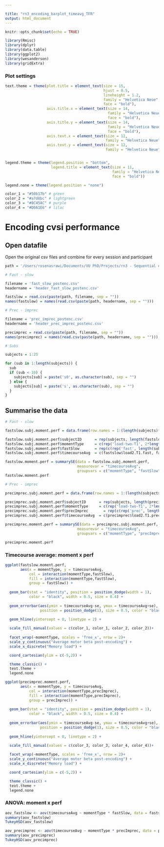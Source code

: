 ```yaml
---

title: "rn3_encoding_barplot_timeavg_TFR"
output: html_document
---
```


```r
knitr::opts_chunk$set(echo = TRUE)
```


```r
library(Rmisc)
library(dplyr)
library(data.table)
library(ggplot2)
library(wesanderson)
library(gridExtra)
```

### Plot settings
```r

text.theme = theme(plot.title = element_text(size = 15, 
                                             hjust = 0.5, 
                                             lineheight = 1.2,
                                             family = "Helvetica Neue", 
                                             face = "bold"),
                   axis.title.x = element_text(size = 14,
                                               family = "Helvetica Neue",
                                               face = "bold"),
                   axis.title.y = element_text(size = 14,
                                               family = "Helvetica Neue",
                                               face = "bold"),
                   axis.text.x = element_text(size = 12,
                                              family = "Helvetica Neue"),
                   axis.text.y = element_text(size = 12,
                                              family = "Helvetica Neue"))


legend.theme = theme(legend.position = "bottom",
                     legend.title = element_text(size = 11,
                                                 family = "Helvetica Neue",
                                                 face = "bold"))

legend.none = theme(legend.position = "none")

color_1 = "#50b17b" # green
color_2 = "#a7d8bc" # lightgreen
color_3 = "#8C45AC" # purple
color_4 = "#D0A1E6" # lilac 

```

# Encoding cvsi performance

## Open datafile

Open the original csv files and combine for every session and participant
```r
path = '/Users/rosenasrawi/Documents/VU PhD/Projects/rn3 - Sequential encoding/Data/Processed/EEG/Locked encoding/timecourse average/'

# Fast - slow

filename = 'fast_slow_postenc.csv'
headername = 'header_fast_slow_postenc.csv'

fastslow = read.csv(paste(path, filename, sep = ""))
names(fastslow) = names(read.csv(paste(path, headername, sep = "")))

# Prec - imprec

filename = 'prec_imprec_postenc.csv'
headername = 'header_prec_imprec_postenc.csv'

precimprec = read.csv(paste(path, filename, sep = ""))
names(precimprec) = names(read.csv(paste(path, headername, sep = "")))

# Subs

subjects = 1:25

for (sub in 1:length(subjects)) {
  sub
  if (sub < 10) {
    subjects[sub] = paste('s0', as.character(sub), sep = "")
  } else {
    subjects[sub] = paste('s', as.character(sub), sep = "")
  }
}


```

## Summarise the data

```r

# Fast - slow

fastslow.subj.moment.perf = data.frame(row.names = 1:(length(subjects)*length(fastslow)))

fastslow.subj.moment.perf$subjectID      = rep(subjects, length(fastslow))
fastslow.subj.moment.perf$momentType     = c(rep('load-two-T1', 2*length(subjects)), rep('load-two-T2', 2*length(subjects)))
fastslow.subj.moment.perf$fastSlow       = rep(c(rep('fast', length(subjects)), rep('slow', length(subjects))),2)
fastslow.subj.moment.perf$timecourseAvg  = c(fastslow$load2.T1.fast, fastslow$load2.T1.slow, fastslow$load2.T2.fast, fastslow$load2.T2.slow)

fastslow.moment.perf = summarySE(data = fastslow.subj.moment.perf,
                                 measurevar = "timecourseAvg",
                                 groupvars = c("momentType", "fastSlow"))
fastslow.moment.perf

# Prec - imprec

precimprec.subj.moment.perf = data.frame(row.names = 1:(length(subjects)*length(fastslow)))

precimprec.subj.moment.perf$subjectID      = rep(subjects, length(precimprec))
precimprec.subj.moment.perf$momentType     = c(rep('load-two-T1', 2*length(subjects)), rep('load-two-T2', 2*length(subjects)))
precimprec.subj.moment.perf$precImprec       = rep(c(rep('prec', length(subjects)), rep('imprec', length(subjects))),2)
precimprec.subj.moment.perf$timecourseAvg  = c(precimprec$load2.T1.prec, precimprec$load2.T1.imprec, precimprec$load2.T2.prec, precimprec$load2.T2.imprec)

precimprec.moment.perf = summarySE(data = precimprec.subj.moment.perf,
                                 measurevar = "timecourseAvg",
                                 groupvars = c("momentType", "precImprec"))

precimprec.moment.perf

```

### Timecourse average: moment x perf

```r

ggplot(fastslow.moment.perf, 
       aes(x = momentType, y = timecourseAvg, 
           col = interaction(momentType,fastSlow), 
           fill = interaction(momentType,fastSlow), 
           group = fastSlow)) +
  
  geom_bar(stat = "identity", position = position_dodge(width = 1), 
           color = "black", width = 0.5, size = 0.4) +
  
  geom_errorbar(aes(ymin = timecourseAvg-se, ymax = timecourseAvg+se), width = 0.1, 
                position = position_dodge(1), size = 0.5, color = "black") +  
  
  geom_hline(yintercept = 0, linetype = 2) +

  scale_fill_manual(values = c(color_1, color_1, color_2, color_2))+
  
  facet_wrap(~momentType, scales = 'free_x', nrow = 2)+
  scale_y_continuous("Average motor beta post-encoding") +
  scale_x_discrete("Memory load") +

  coord_cartesian(ylim = c(-5,2)) +

  theme_classic() +
  text.theme +
  legend.none

```

```r

ggplot(precimprec.moment.perf, 
       aes(x = momentType, y = timecourseAvg, 
           col = interaction(momentType,precImprec), 
           fill = interaction(momentType,precImprec), 
           group = precImprec)) +
  
  geom_bar(stat = "identity", position = position_dodge(width = 1), 
           color = "black", width = 0.5, size = 0.4) +
  
  geom_errorbar(aes(ymin = timecourseAvg-se, ymax = timecourseAvg+se), width = 0.1, 
                position = position_dodge(1), size = 0.5, color = "black") +  
  
  geom_hline(yintercept = 0, linetype = 2) +

  scale_fill_manual(values = c(color_3, color_3, color_4, color_4))+
  
  facet_wrap(~momentType, scales = 'free_x', nrow = 2)+
  scale_y_continuous("Average motor beta post-encoding") +
  scale_x_discrete("Memory load") +

  coord_cartesian(ylim = c(-5,2)) +

  theme_classic() +
  text.theme +
  legend.none

```
### ANOVA: moment x perf
```r

aov_fastslow <- aov(timecourseAvg ~ momentType * fastSlow, data = fastslow.subj.moment.perf)
summary(aov_fastslow)
TukeyHSD(aov_fastslow)

aov_precimprec <- aov(timecourseAvg ~ momentType * precImprec, data = precimprec.subj.moment.perf)
summary(aov_precimprec)
TukeyHSD(aov_precimprec)

```